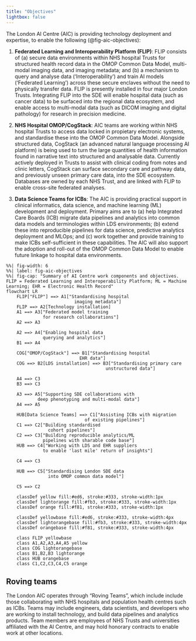 ```yaml
---
title: "Objectives" 
lightbox: false
---
```


The London AI Centre (AIC) is providing technology deployment and expertise, to enable the following (@fig-aic-objectives):

(1) **Federated Learning and Interoperability Platform (FLIP)**: FLIP consists of (a) secure data environments within NHS hospital Trusts for structured health record data in the OMOP Common Data Model, multi-modal imaging data, and imaging metadata; and (b) a mechanism to query and analyse data ('Interoperability') and train AI models ('Federated Learning') across these secure enclaves without the need to physically transfer data. FLIP is presently installed in four major London Trusts. Integrating FLIP into the SDE will enable hospital data (such as cancer data) to be surfaced into the regional data ecosystem, and enable access to multi-modal data (such as DICOM imaging and digital pathology) for research in precision medicine.

(2) **NHS Hospital OMOP/CogStack**: AIC teams are working within NHS hospital Trusts to access data locked in propietary electronic systems, and standardise these into the OMOP Common Data Model. Alongside structured data, CogStack (an advanced natural language processing AI platform) is being used to turn the large quantities of health information found in narrative text into structured and analysable data. Currently actively deployed in Trusts to assist with clinical coding from notes and clinic letters, CogStack can surface secondary care and pathway data, and previously unseen primary care data, into the SDE ecosystem. Databases are owned by each NHS Trust, and are linked with FLIP to enable cross-site federated analyses.        

(3) **Data Science Teams for ICBs**: The AIC is providing practical support in clinical informatics, data science, and machine learning (ML) development and deployment. Primary aims are to (a) help Integrated Care Boards (ICB) migrate data pipelines and analytics into common data models and terminologies within LDS environments; (b) extend these into reproducible pipelines for data science, predictive analytics deployment and MLOps; and (c) work together and provide training to make ICBs self-sufficient in these capabilities. The AIC will also support the adoption and roll-out of the OMOP Common Data Model to enable future linkage to hospital data environments.

```mermaid
%%| fig-width: 6
%%| label: fig-aic-objectives
%%| fig-cap: "Summary of AI Centre work components and objectives. FLIP = Federated Learning and Interoperability Platform; ML = Machine Learning; EHR = Electronic Health Record"
flowchart LR
    FLIP["FLIP"] ==> A1["Standardising hospital 
                          imaging metadata"] 
    FLIP ==> A2[Technology installation]
    A1 ==> A3["Federated model training
              for research collaborations"]
    A2 ==> A3

    A2 ==> A4["Enabling hospital data
              querying and analytics"]
    B1 ==> A4

    COG["OMOP/CogStack"] ==> B1["Standardising hospital 
                            EHR data"]
    COG ==> B2[LDS installation] ==> B3["Standardising primary care 
                                      unstructured data"]

    A4 ==> C3
    B3 ==> C3

    A3 ==> A5["Supporting SDE collaborations with
            deep phenotyping and multi-modal data"]
    A4 ==> A5

    HUB[Data Science Teams] ==> C1["Assisting ICBs with migration 
                              of existing pipelines"]
    C1 ==> C2["Building standardised 
                cohort pipelines"]
    C2 ==> C3["Building reproducible analytics/ML 
              pipelines with sharable code base"]
    HUB ==> C4["Working with LDS and EHR suppliers 
              to enable 'last mile' return of insights"]

    C4 ==> C3

    HUB ==> C5["Standardising London SDE data
                into OMOP common data model"]              
    
    C5 ==> C2

    classDef yellow fill:#ed6, stroke:#333, stroke-width:1px
    classDef lightorange fill:#fb3, stroke:#333, stroke-width:1px
    classDef orange fill:#f81, stroke:#333, stroke-width:1px

    classDef yellowbase fill:#ed6, stroke:#333, stroke-width:4px
    classDef lightorangebase fill:#fb3, stroke:#333, stroke-width:4px
    classDef orangebase fill:#f81, stroke:#333, stroke-width:4px

    class FLIP yellowbase
    class A1,A2,A3,A4,A5 yellow
    class COG lightorangebase
    class B1,B2,B3 lightorange
    class HUB orangebase
    class C1,C2,C3,C4,C5 orange
```

## Roving teams

The London AIC operates through "Roving Teams", which include include those collaborating with NHS hospitals and population health centres such as ICBs. Teams may include engineers, data scientists, and developers who are working to install technology, and build data pipelines and analytics products. Team members are employees of NHS Trusts and universities affiliated with the AI Centre, and may hold honorary contracts to enable work at other locations.
